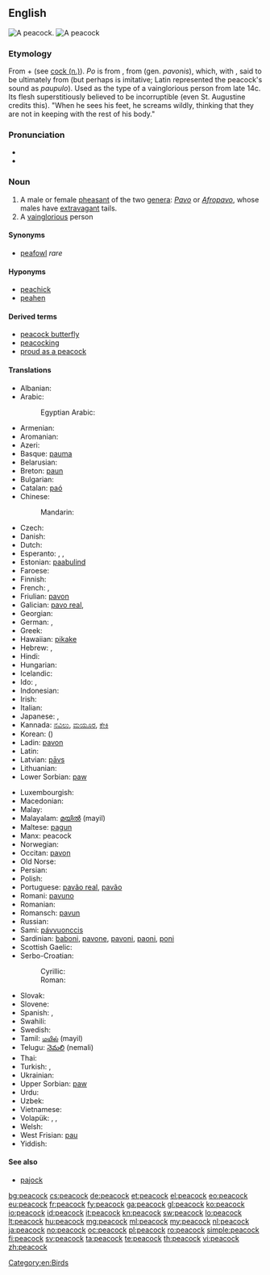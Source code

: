 ==English==
{{wikipedia}}
[[Image:Pfau imponierend.jpg|thumb|A peacock.]]
[[Image:Peacock_small.jpg|thumb|A peacock]]

===Etymology===
From {{etyl|enm}} {{term|po|lang=en||peacock}} + {{term|coc|lang=en}} (see [[cock#Noun| cock (n.)]]). ''Po'' is from {{etyl|ang}} {{term|pawa|pāwa|lang=ang|peafowl}}, from {{etyl|la}} {{term|pavo|lang=la}} (gen. ''pavonis''), which, with {{etyl|grc|-}} {{term|ταώς|tr=taōs|lang=grc}}, said to be ultimately from {{etyl|ta}} {{term|தோகை|lang=ta|tr=tōkai}} (but perhaps is imitative; Latin represented the peacock's sound as ''paupulo''). Used as the type of a vainglorious person from late 14c. Its flesh superstitiously believed to be incorruptible (even St. Augustine credits this). "When he sees his feet, he screams wildly, thinking that they are not in keeping with the rest of his body."

===Pronunciation===
* {{IPA|/ˈpiːkɔk/}}
* {{audio|en-us-peacock.ogg|Audio (US)}}

===Noun===
{{en-noun}}

# A male or female [[pheasant]] of the two [[genera]]: ''[[Pavo]]'' or ''[[Afropavo]]'', whose males have [[extravagant]] tails.
# A [[vainglorious]] person
====Synonyms====
* [[peafowl]] ''rare''

====Hyponyms====
* [[peachick]]
* [[peahen]]

====Derived terms====
* [[peacock butterfly]]
* [[peacocking]]
* [[proud as a peacock]]

====Translations====
{{trans-top|bird}}
* Albanian: {{t-|sq|palloi}}
* Arabic: {{t-|ar|طاووس|m|tr=ṭāwūs}}
*: Egyptian Arabic: {{tø|arz|طاووس|m|tr=ṭāwūs|sc=Arab}}
* Armenian: {{t-|hy|սիրամարգ|tr=siramarg}}
* Aromanian: {{t|rup|pãun}}
* Azeri: {{t-|az|tovuz}}
* Basque: [[pauma]]
* Belarusian: {{t-|be|паўлін|m|tr=paŭlín|sc=Cyrl}}
* Breton: [[paun]]
* Bulgarian: {{t+|bg|паун|m|tr=paún}}
* Catalan: [[paó]]
* Chinese:
*: Mandarin: {{t|cmn|孔雀|tr=kǒngquè|sc=Hani}}
* Czech: {{t+|cs|páv|m}}
* Danish: {{t+|da|påfugl}}
* Dutch: {{t+|nl|pauw|m}}
* Esperanto: {{qualifier|♂♀}} {{t-|eo|pavo}}, {{qualifier|♂}} {{t-|eo|virpavo}}, {{qualifier|neologism ♂}} {{t-|eo|paviĉo}}
* Estonian: [[paabulind]]
* Faroese: {{t-|fo|páfuglur}}
* Finnish: {{t+|fi|riikinkukko}}
* French: {{t+|fr|paon|m}}, {{t+|fr|paonne|f}}
* Friulian: [[pavon]]
* Galician: [[pavo real]], {{t-|gl|pavón|m}}
* Georgian: {{t-|ka|ფარშევანგი|tr=p'arševangi|sc=Geor}}
* German: {{qualifier|♂♀}} {{t+|de|Pfau|m}}, {{qualifier|♂}} {{t-|de|Pfauhahn|m}}
* Greek: {{t+|el|παγώνι|n|tr=pagóni}}
* Hawaiian: [[pikake]]
* Hebrew: {{t+|he|טוס|tr=tavás}}, {{t-|he|טַוָּס|tr=tavás}}
* Hindi: {{t-|hi|मोर|m|tr=mor|sc=Deva}}
* Hungarian: {{t+|hu|páva}}
* Icelandic: {{t-|is|páfugl|m}}
* Ido: {{qualifier|♂♀}} {{t+|io|pavono}}, {{qualifier|♂}} {{t-|io|pavonulo}}
* Indonesian: {{t-|id|merak jantan}}
* Irish: {{t+|ga|péacóg}}
* Italian: {{t+|it|pavone}}
* Japanese: {{t+|ja|孔雀|tr=くじゃく, kujaku|sc=Jpan}}, {{t-|ja|ピーコック|tr=pīkokku|sc=Jpan}}
* Kannada: [[ನವಿಲು]], [[ಮಯೂರ]], [[ಕೇಕಿ]]
* Korean: {{t+|ko|공작|tr=gong-jak|sc=Kore}} ({{t+|ko|孔雀|sc=Kore}})
* Ladin: [[pavon]]
* Latin: {{t+|la|Pavo cristatus}}
* Latvian: [[pāvs]]
* Lithuanian: {{t+|lt|povas}}
* Lower Sorbian: [[paw]]
{{trans-mid}}
* Luxembourgish: {{t+|lb|Pohunn|m}}
* Macedonian: {{t-|mk|паун|m|tr=páun}}
* Malay: {{t-|ms|merak}}
* Malayalam: [[മയില്‍]] (mayil)
* Maltese: [[pagun]]
* Manx: peacock
* Norwegian: {{t-|no|påfugl|m}}
* Occitan: [[pavon]]
* Old Norse: {{tø|non|pái|m}}
* Persian: {{t+|fa|طاووس|tr=tâvus|sc=fa-Arab}}
* Polish: {{t+|pl|paw|m}}
* Portuguese: [[pavão real]], [[pavão]]
* Romani: [[pavuno]] {{m}}
* Romanian: {{t+|ro|păun|m}}
* Romansch: [[pavun]]
* Russian: {{t+|ru|павлин|m|tr=pavlín}}
* Sami: [[pávvuonccis]]
* Sardinian: [[baboni]], [[pavone]], [[pavoni]], [[paoni]], [[poni]]
* Scottish Gaelic: {{t-|gd|peucag|f}}
* Serbo-Croatian:
*: Cyrillic: {{t-|sh|паун|m}}
*: Roman: {{t-|sh|paun|m}}
* Slovak: {{t-|sk|páv}}
* Slovene: {{t+|sl|pav|m}}
* Spanish: {{t-|es|pavo real|m}}, {{t-|es|pavorreal|m}}
* Swahili: {{t+|sw|tausi}}
* Swedish: {{t-|sv|påfågel}}
* Tamil: [[மயில்]] (mayil)
* Telugu: [[నెమలి]] (nemali)
* Thai: {{t+|th|นกยูง|tr=nók-yoong|sc=Thai}}
* Turkish: {{t+|tr|tavus kuşu}}, {{t+|tr|tavus}}
* Ukrainian: {{t-|uk|павич|m|tr=pavýč|sc=Cyrl}}
* Upper Sorbian: [[paw]]
* Urdu: {{t-|ur|مور|m|tr=mor|sc=ur-Arab}}
* Uzbek: {{t-|uz|tovuq}}
* Vietnamese: {{t-|vi|chim công}}
* Volapük: {{qualifier|♂♀}} {{t+|vo|paf}}, {{qualifier|♂}} {{t+|vo|hipaf}}, {{qualifier|♀}} {{t+|vo|jipaf}}
* Welsh: {{t-|cy|paun}}
* West Frisian: [[pau]]
* Yiddish: {{t-|yi|פּאַווע|tr=pave|sc=Hebr}}
{{trans-bottom}}

====See also====
* [[pajock]]

[[Category:en:Birds]]

[[bg:peacock]]
[[cs:peacock]]
[[de:peacock]]
[[et:peacock]]
[[el:peacock]]
[[eo:peacock]]
[[eu:peacock]]
[[fr:peacock]]
[[fy:peacock]]
[[ga:peacock]]
[[gl:peacock]]
[[ko:peacock]]
[[io:peacock]]
[[id:peacock]]
[[it:peacock]]
[[kn:peacock]]
[[sw:peacock]]
[[lo:peacock]]
[[lt:peacock]]
[[hu:peacock]]
[[mg:peacock]]
[[ml:peacock]]
[[my:peacock]]
[[nl:peacock]]
[[ja:peacock]]
[[no:peacock]]
[[oc:peacock]]
[[pl:peacock]]
[[ro:peacock]]
[[simple:peacock]]
[[fi:peacock]]
[[sv:peacock]]
[[ta:peacock]]
[[te:peacock]]
[[th:peacock]]
[[vi:peacock]]
[[zh:peacock]]